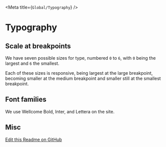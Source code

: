 
<Meta title={`Global/Typography`} />

# Typography

## Scale at breakpoints

We have seven possible sizes for type, numbered `0` to `6`, with `0` being the largest and `6` the smallest.

Each of these sizes is responsive, being largest at the large breakpoint, becoming smaller at the medium breakpoint and smaller still at the smallest breakpoint.

<Story story={stories.scale} />

## Font families

We use Wellcome Bold, Inter, and Lettera on the site.

<Story story={stories.families} />

## Misc

<Story story={stories.misc} />

[Edit this Readme on GitHub](https://github.com/wellcometrust/wellcomecollection.org/blob/main/cardigan/stories/global/typography/typography.stories.mdx)
